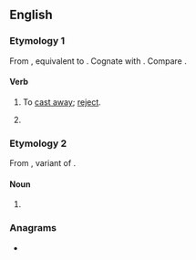 ==English==

===Etymology 1===
From {{inh|en|enm|forcasten||to cast away, reject}}, equivalent to {{prefix|en|for|cast}}. Cognate with {{cog|sv|förkasta||to reject}}. Compare {{l|en|forcasten}}.

====Verb====
{{en-verb|forcasts|forcasting|forcast|past2=forcasted}}

# {{lb|en|transitive|obsolete}} To [[cast away]]; [[reject]].
# {{misspelling of|en|forecast}}

===Etymology 2===
From {{inh|en|enm|forcast}}, variant of {{m|enm|forecast}}.

====Noun====
{{head|en|noun}}

# {{misspelling of|en|forecast}}

===Anagrams===
* {{anagrams|en|a=acforst|Factors|factors}}